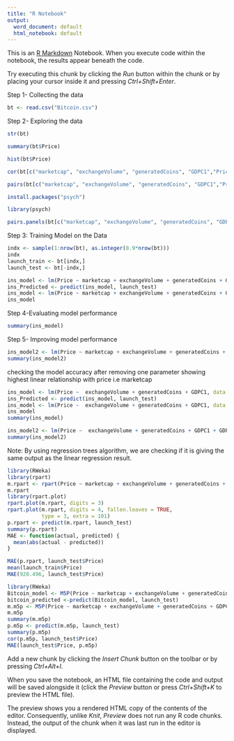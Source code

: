 ---
title: "R Notebook"
output:
  word_document: default
  html_notebook: default
---

This is an [R Markdown](http://rmarkdown.rstudio.com) Notebook. When you execute code within the notebook, the results appear beneath the code. 

Try executing this chunk by clicking the *Run* button within the chunk or by placing your cursor inside it and pressing *Ctrl+Shift+Enter*. 

Step 1- Collecting the data

```{r}  
bt <- read.csv("Bitcoin.csv")


```

Step 2- Exploring the data
```{r}
str(bt)
```

```{r}
summary(bt$Price)

```

```{r}
hist(bt$Price)
```

```{r}
cor(bt[c("marketcap", "exchangeVolume", "generatedCoins", "GDPC1","Price")])
```

```{r}
pairs(bt[c("marketcap", "exchangeVolume", "generatedCoins", "GDPC1","Price")])
```

```{r}
install.packages("psych")

library(psych)

pairs.panels(bt[c("marketcap", "exchangeVolume", "generatedCoins", "GDPC1","Price")])

```
Step 3: Training Model on the Data
```{r}
indx <- sample(1:nrow(bt), as.integer(0.9*nrow(bt)))
indx
launch_train <- bt[indx,]
launch_test <- bt[-indx,]

```

```{r}
ins_model <- lm(Price ~ marketcap + exchangeVolume + generatedCoins + GDPC1, data = launch_train)
ins_Predicted <- predict(ins_model, launch_test)
ins_model <- lm(Price ~ marketcap + exchangeVolume + generatedCoins + GDPC1, data = launch_train)
ins_model


```
Step 4-Evaluating model performance
```{r}
summary(ins_model)
```
Step 5- Improving model performance
```{r}
ins_model2 <- lm(Price ~ marketcap + exchangeVolume + generatedCoins + GDPC1 + GDPC1^2 + exchangeVolume*fees, data = launch_train)
summary(ins_model2)
```
checking the model accuracy after removing one parameter showing highest linear relationship with price i.e marketcap
```{r}
ins_model <- lm(Price ~  exchangeVolume + generatedCoins + GDPC1, data = launch_train)
ins_Predicted <- predict(ins_model, launch_test)
ins_model <- lm(Price ~  exchangeVolume + generatedCoins + GDPC1, data = launch_train)
ins_model
summary(ins_model)

```

```{r}
ins_model2 <- lm(Price ~  exchangeVolume + generatedCoins + GDPC1 + GDPC1^2 +  exchangeVolume*fees, data = launch_train)
summary(ins_model2)
```


Note: By using regression trees algorithm, we are checking if it is giving the same output as the linear regression result.
```{r}
library(RWeka)
library(rpart)
m.rpart <- rpart(Price ~ marketcap + exchangeVolume + generatedCoins + GDPC1, data = launch_train)
m.rpart
library(rpart.plot)
rpart.plot(m.rpart, digits = 3)
rpart.plot(m.rpart, digits = 4, fallen.leaves = TRUE,
           type = 3, extra = 101)
p.rpart <- predict(m.rpart, launch_test)
summary(p.rpart)
MAE <- function(actual, predicted) {
  mean(abs(actual - predicted))
}

MAE(p.rpart, launch_test$Price)
mean(launch_train$Price)
MAE(920.496, launch_test$Price)
```

```{r}
library(RWeka)
Bitcoin_model <- M5P(Price ~ marketcap + exchangeVolume + generatedCoins + GDPC1, data = launch_train)
bitcoin_predicted <-predict(Bitcoin_model, launch_test)
m.m5p <- M5P(Price ~ marketcap + exchangeVolume + generatedCoins + GDPC1, data = launch_train)
m.m5p
summary(m.m5p)
p.m5p <- predict(m.m5p, launch_test)
summary(p.m5p)
cor(p.m5p, launch_test$Price)
MAE(launch_test$Price, p.m5p)
```

Add a new chunk by clicking the *Insert Chunk* button on the toolbar or by pressing *Ctrl+Alt+I*.

When you save the notebook, an HTML file containing the code and output will be saved alongside it (click the *Preview* button or press *Ctrl+Shift+K* to preview the HTML file).

The preview shows you a rendered HTML copy of the contents of the editor. Consequently, unlike *Knit*, *Preview* does not run any R code chunks. Instead, the output of the chunk when it was last run in the editor is displayed.
